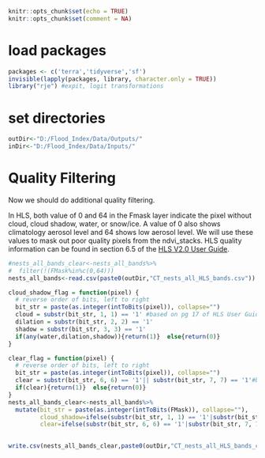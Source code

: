 
```r
knitr::opts_chunk$set(echo = TRUE)
knitr::opts_chunk$set(comment = NA)
```

# load packages
```r
packages <- c('terra','tidyverse','sf')
invisible(lapply(packages, library, character.only = TRUE))
library("rje") #expit, logit transformations
```

# set directories
```r
outDir<-"D:/Flood_Index/Data/Outputs/"
inDir<-"D:/Flood_Index/Data/Inputs/"
```

# Quality Filtering

Now we should do additional quality filtering.

In HLS, both value of 0 and 64 in the Fmask layer indicate the pixel without cloud, 
cloud shadow, water, or snow/ice. A value of 0 also shows climatology aerosol level 
and 64 shows low aerosol level. We will use these values to mask out poor quality 
pixels from the ndvi_stacks. HLS quality information can be found in section 6.5 
of the [HLS V2.0 User Guide](https://lpdaac.usgs.gov/documents/1118/HLS_User_Guide_V2.pdf).

```r
#nests_all_bands_clear<-nests_all_bands%>%
#  filter(!(FMask%in%c(0,64)))
nests_all_bands<-read.csv(paste0(outDir,"CT_nests_all_HLS_bands.csv"))

cloud_shadow_flag = function(pixel) {
  # reverse order of bits, left to right
  bit_str = paste(as.integer(intToBits(pixel)), collapse="")
  cloud = substr(bit_str, 1, 1) == '1' #based on pg 17 of HLS User Guide V2
  dilation = substr(bit_str, 2, 2) == '1'
  shadow = substr(bit_str, 3, 3) == '1'
  if(any(water,dilation,shadow)){return(1)}  else{return(0)}
}

clear_flag = function(pixel) {
  # reverse order of bits, left to right
  bit_str = paste(as.integer(intToBits(pixel)), collapse="")
  clear = substr(bit_str, 6, 6) == '1'|| substr(bit_str, 7, 7) == '1'#based on pg 17 of HLS User Guide V2
  if(clear){return(1)}  else{return(0)}
}
nests_all_bands_clear<-nests_all_bands%>%
  mutate(bit_str = paste(as.integer(intToBits(FMask)), collapse=""),
         cloud_shadow=ifelse(substr(bit_str, 1, 1) == '1'|substr(bit_str, 2, 2) == '1'|substr(bit_str, 3, 3) == '1',1,0),
         clear=ifelse(substr(bit_str, 6, 6) == '1'|substr(bit_str, 7, 7) == '1',1,0))
  

write.csv(nests_all_bands_clear,paste0(outDir,"CT_nests_all_HLS_bands_clear.csv"),row.names=F)
```